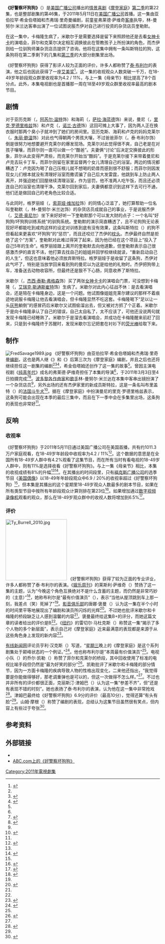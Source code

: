 {{noteTA
|G1=Movie
|G2=Show
|1=zh-hans:杰伊·普里切特;zh-hant:普傑;
|2=zh-hans:格罗莉娅·普里切特;zh-hant:普歌詠;
|3=zh-hans:曼尼·德尔加多;zh-hant:狄曼尼;
|4=zh-hans:克莱尔·邓菲;zh-hant:鄧嘉宜;
|5=zh-hans:菲尔·邓菲;zh-hant:鄧菲爾;
|6=zh-hans:海莉·邓菲;zh-hant:鄧海莉;
|7=zh-hans:亚历克斯·邓菲;zh-hant:鄧艾莉;
|8=zh-hans:卢克·邓菲;zh-hant:鄧路奇;
|9=zh-hans:米切尔·普里切特;zh-hant:普文卓;
|10=zh-hans:卡梅伦·塔克;zh-hant:滕卡文;
|11=zh-hans:莉莉·塔克·普里切特;zh-hant:普滕莉莉;
|12=zh-hans:杰伊;zh-hant:傑;
|13=zh-hans:格罗莉娅;zh-hant:歌詠;
|14=zh-hans:克莱尔;zh-hant:嘉宜;
|15=zh-hans:亚历克斯;zh-hant:艾莉;
|16=zh-hans:卢克;zh-hant:路奇;
|17=zh-hans:米切尔;zh-hant:文卓;
|18=zh-hans:卡梅伦;zh-hant:卡文;
}}
{{Infobox television episode
| Title = 好警察坏狗狗<br />{{lang|en|Good Cop Bad Dog}}
| Series = [[摩登家庭|摩登家庭]]
| Season = 2
| Episode = 22
| Airdate = 2011年5月10日<ref name="ep22">{{cite web |url=http://abc.go.com/shows/modern-family/episode-guide/episode-222-good-cop-bad-dog |title=Modern Family Season 2 Good Cop Bad Dog Episode Guide |publisher=ABC.com |accessdate=2013-07-23 |deadurl=yes |archiveurl=https://web.archive.org/web/20130723100513/http://abc.go.com/shows/modern-family/episode-guide/episode-222-good-cop-bad-dog |archivedate=2013-07-23 }}</ref>
| Production = 2ARG22
| Teleplay = 亚伯拉罕·希金伯塔姆（{{lang|en|Abraham Higginbotham}}）<br/>杰弗瑞·里奇曼（{{lang|en|Jeffrey Richman}}）
| Story = 
| Director = [[弗莱德·萨维奇|弗莱德·萨维奇]]
| Episode list = [[摩登家庭剧集列表|摩登家庭剧集列表]]
| Image =
| Caption =
| Guests = {{link-en|林-曼努尔·米兰达|Lin-Manuel Miranda}}饰奎勒默
| Season list = {{Infobox Modern Family season two episode list}}
| Prev = {{link-en|母亲节 (摩登家庭)|Mother's Day (Modern Family)|母亲节}}
| Next = {{link-en|明年秋天见|See You Next Fall}}
}}

'''《好警察坏狗狗》'''（{{lang-en|'''Good Cop Bad Dog'''}}）是[[美国广播公司|美国广播公司]]播出的[[情景喜剧|情景喜剧]]《[[摩登家庭|摩登家庭]]》[[摩登家庭_(第二季)|第二季]]的第22集，也是整部剧集的第46集，于2011年5月11日在[[美国广播公司|美国广播公司]]首播。这一集由亚伯拉罕·希金伯塔姆和杰弗瑞·里奇曼编剧，前童星弗莱德·萨维奇[[友情客串|客串]]执导，林-曼努尔·米兰达客串出演了一位试图说服杰伊对自己进行投资的杂货店员奎勒默。

在这一集中，卡梅隆生病了，米歇尔于是需要选择是留下来照顾他还是去看[[女神卡卡|女神卡卡]]的演唱会，菲尔和克莱尔决定相互调换彼此在管教孩子上所扮演的角色，而杰伊则给一位驯狗师兼杂货店员提供了咨询。他将在这集中拥有一条叫斯特拉的狗，这条狗将在第二季剩下的几集和[[摩登家庭_(第三季)|第三季]]的大部分剧集里出场。

《好警察坏狗狗》获得了影评人较为正面的评价，许多人都称赞了[[泰·布利尔|泰·布利尔]]的表演，他之后也因此获得了一座[[艾美奖|艾美奖]]<ref>{{cite web |url=http://www.emmys.com/celebrities/ty-burrell |title=Ty Burrell |work=Emmys.com |accessdate=2013-07-23 |archiveurl=https://web.archive.org/web/20130421123015/http://www.emmys.com/celebrities/ty-burrell |archivedate=2013-04-21 |deadurl=no }}</ref>。这一集的收视观众人数突破一千万，在18-49岁年龄段观众群里收视率为4.2 / 11%，与上一集《母亲节》相比提高了8个百分点。此外，本集电视剧也是首播那一周在18至49岁观众群里收视率最高的剧本节目。
{{Spoken Wikipedia|Zh-tw-好警察壞狗狗.ogg|2016年|1月14日|臺灣漢語}}

==剧情==
对于亚历克斯（{{lang|en|Alex}}，[[阿芮尔·温特|阿芮尔·温特]]饰）和海莉（{{lang|en|Haley}}，[[萨拉·海蓝德|萨拉·海蓝德]]饰）来说，曼尼（{{lang|en|Manny}}，[[里克·罗德里格兹|里克·罗德里格兹]]饰）和卢克（{{lang|en|Luke}}，[[诺兰·古德|诺兰·古德]]饰）这回可摊上大事了，因为两人正在换衣服时那两个臭小子就冲到了她们的房间里。亚历克斯、海莉和卢克的妈妈克莱尔（{{lang|en|Claire}}，[[朱丽·鲍温|朱丽·鲍温]]饰）对此也气得朝两个男孩大嚷，不过爸爸菲尔（{{lang|en|Phil}}，泰·布利尔饰）倒是很努力地想要避开克莱尔的爆发现场。克莱尔对此觉得很不爽，自己老是在对孩子嚷嚷，而菲尔则一直可以做一个“酷爸”。夫妻俩“讨论”后决定交换彼此的形象，菲尔从此变得严肃些，而克莱尔开始当“酷妈”。于是克莱尔接下来带着曼尼和卢克去玩卡丁车，而菲尔则留在家里监督两个女儿清理自己的浴室。两边的情况都糟透了：卢克因为喝了自己压根儿就不想喝的奶昔而感到很不舒服；而菲尔则因发现女儿们根本就没有清理好浴室而撒谎骗了自己后大发雷霆，他跳到车上防止两人离开，并强迫她们回屋继续清理浴室，作为惩罚，他不准两人吃午饭，而且还必须连自己的浴室也清理干净。克莱尔回到家后，夫妻俩都意识到这样下去可行不通，他们还是做回自己的老角色比较合适。

与此同时，格罗丽娅（{{lang|en|Gloria}}，[[索菲娅·维加拉|索菲娅·维加拉]]饰）的同情心泛滥了，她打算帮助一位名叫奎勒默（{{lang|en|Guillermo}}，林-曼努尔·米兰达饰）的杂货店员成就自己的事业，于是说服杰伊（{{lang|en|Jay}}，[[艾德·奥尼尔|艾德·奥尼尔]]）坐下来好好听一下奎勒默那个可以发大财的点子：一个名叫“好狗狗/坏狗狗训练系统”的驯狗系统。奎勒默的演示简直糟透了，且不论狗狗无论表现好坏都能吃到咸肉这样的设定对训练到底有没有效果，这条叫斯特拉（{{lang|en|Stella}}）的狗不但看起来更喜欢“坏狗狗”的“惩罚”，而且还咬烂了杰伊的[[枕头|枕头]]。杰伊最终自然是拒绝了这个“方案”，奎勒默对此难过得哭了起来，因为他已经在这个项目上“投入了自己5年的生命”。格罗丽娅跟上离开的奎勒默去向他道歉，但奎勒默表示自己很感激杰伊的直言不讳，他打算去找自己的姐姐并回学校继续就读，“重新启动自己的人生”，但这也意味着他必须放弃斯特拉。格罗丽娅于是收留了这条狗，杰伊对此气坏了，特别是当放学回来看到狗的曼尼以为这是给他的礼物时。杰伊把狗带上车，准备送去动物收容所，但最终还是狠不下心肠，同意收养了斯特拉。

米歇尔（{{lang|en|Mitchell}}，[[杰西·泰勒·弗格森|杰西·泰勒·弗格森]]饰）买了两张[[女神卡卡|女神卡卡]]的演唱会门票，可没想到卡梅隆（{{lang|en|Cameron}}，[[艾瑞克·斯通斯崔特|艾瑞克·斯通斯崔特]]饰）生病了。米歇尔对此内心征战不休：是去看演唱会，还是陪在卡梅隆身边，这是一个问题。他试图像姐姐克莱尔建议的那样不着痕迹地说服卡梅隆让他去看演唱会，但卡梅隆显然不吃这套。卡梅隆喝下“足以让一头[[灰熊|灰熊]]躺倒”的感冒药后米歇尔又试图偷溜出去，但又被对方抓了个正着。米歇尔于是向卡梅隆承认了自己的错误，自己太自私了，太不应该了，可他还没说两句就发现卡梅隆已经睡熟了。米歇尔于是溜去看演唱会，并成功在卡梅隆醒来前赶了回来，只是到卡梅隆终于苏醒时，发现米歇尔忘记把套在衬衫下的[[荧光棒|荧光棒]]给取下来。

==制作==
[[File:FredSavage1989.jpg|left]]
《好警察坏狗狗》由亚伯拉罕·希金伯塔姆和杰弗瑞·里奇曼[[编剧|编剧]]，这也是两人继《{{link-en|吻 (摩登家庭)|The Kiss (Modern Family)|吻}}》和《{{link-en|只有遗憾|Regrets Only}}》后第三次为《摩登家庭》编剧，并且之后也还将继续担任这一剧集的编剧<ref name="ep22" /><ref>{{cite web |url=http://www.tvguide.com/celebrities/jeffrey-richman/credits/194195 |title=Jeffrey Richman Credits |publisher=''TV Guide'' |date= |accessdate=2013-07-23 |archiveurl=https://web.archive.org/web/20121021205531/http://www.tvguide.com/celebrities/jeffrey-richman/credits/194195 |archivedate=2012-10-21 |deadurl=no }}</ref><ref name="higginbothamcredit">{{cite web |url=http://www.tvguide.com/celebrities/abraham-higginbotham/credits/217923 |title=Abraham Higginbotham Credits |publisher=''TV Guide'' |date= |accessdate=2013-07-23 |archiveurl=https://web.archive.org/web/20121021205541/http://www.tvguide.com/celebrities/abraham-higginbotham/credits/217923 |archivedate=2012-10-21 |deadurl=no }}</ref>，希金伯塔姆还创作了这一集的故事<ref name="higginbothamcredit" />。曾因主演电视剧《[[纯真年代_(电视剧)|纯真年代]]》成名的弗莱德·萨维奇担任了本集的导演<ref name="ep22" />，于2011年3月3日至4日拍摄完成<ref>{{cite web |url=http://abcmedianet.com/web/display/display_item.aspx?item=ph/htm/123573_4803.htm |title=Asset Display |publisher=Abcmedianet.com |date=2011-03-03 |accessdate=2011-05-08 |archive-date=2012-05-05 |archive-url=https://web.archive.org/web/20120505145941/http://abcmedianet.com/web/display/display_item.aspx?item=ph%2Fhtm%2F123573_4803.htm |dead-url=no }}</ref><ref>{{cite web |url=http://abcmedianet.com/web/display/display_item.aspx?item=ph/htm/123574_5123.htm |title=Asset Display |publisher=Abcmedianet.com |date= |accessdate=2011-05-08 |archive-date=2012-05-05 |archive-url=https://web.archive.org/web/20120505150024/http://abcmedianet.com/web/display/display_item.aspx?item=ph%2Fhtm%2F123574_5123.htm |dead-url=no }}</ref>。[[波多黎各|波多黎各]][[作曲家|作曲家]]和[[歌手|歌手]]林-曼努尔·米兰达在本集中客串出镜扮演了一个杂货店员<ref name="ep22" />，另外出场的还有杰伊家里的新成员斯特拉，这是一条名叫布里盖特（{{lang|en|Brigette}}）的[[法国斗牛犬|法国斗牛犬]]<ref name="tvguide">{{cite web |url=http://www.tvguide.com/News/Kecks-Exclusives-Scoop-1030976.aspx |title=Keck's Exclusives: Scoop on Modern Family, Army Wives and More - Today's News: Our Take |publisher=TV Guide |date=2011-03-22 |accessdate=2013-07-23 |archiveurl=https://web.archive.org/web/20130605153628/http://www.tvguide.com/news/kecks-exclusives-scoop-1030976.aspx |archivedate=2013-06-05 |deadurl=no }}</ref>。据在《摩登家庭》中扮演曼尼的里克·罗德里格兹表示，这条狗可能会出现在本季的最后三集中，而且在下一季中会在多集里出场，这条狗的表现也非常好<ref name="tvguide" />。

==反响==
===收视率===
《好警察坏狗狗》于2011年5月11日通过美国广播公司在美国首播，共有约1011.3万户家庭观看，在18-49岁年龄段中收视率为4.2 / 11%<ref name="tvratings">{{cite web |last=Gorman |first=Bill |url=http://tvbythenumbers.zap2it.com/2011/05/12/tv-ratings-wednesday-american-idol-rises-dominates-survivor-cm-suspect-behavior-hit-lows/92296/ |title=TV Ratings Wednesday: ‘American Idol’ Rises, Dominates; ‘Survivor,’ ‘CM: Suspect Behavior’ Hit Lows - Ratings | TVbytheNumbers |publisher=Tvbythenumbers.zap2it.com |date=2011-01-25 |accessdate=2013-07-23 |archiveurl=https://web.archive.org/web/20121015213527/http://tvbythenumbers.zap2it.com/2011/05/12/tv-ratings-wednesday-american-idol-rises-dominates-survivor-cm-suspect-behavior-hit-lows/92296/ |archivedate=2012-10-15 |deadurl=yes }}</ref>。这个数据的意思是在全国所有18-49岁人群中有4.2%观看了这集节目，而在所有当时有看电视的18-49岁人群中，则有11%是选择收看《好警察坏狗狗》。与上一集《母亲节》相比，本集的收视成绩有8%的升幅<ref name="tvratings" /><ref name="tvratingsfinal">{{cite web |last=Seidman |first=Robert |url=http://tvbythenumbers.zap2it.com/2011/05/05/wednesday-final-ratings-american-idol-survivor-modern-family-law-breaking-in-adjusted-down/91702/ |title=Wednesday Final Ratings: ‘American Idol,’ ‘Survivor,’ ‘Modern Family,’ ‘Law & Order: SVU’ Adjusted Up; ‘Breaking In’ Adjusted Down - Ratings | TVbytheNumbers |publisher=Tvbythenumbers.zap2it.com |date=2011-02-27 |accessdate=2013-07-23 |archiveurl=https://web.archive.org/web/20120731040010/http://tvbythenumbers.zap2it.com/2011/05/05/wednesday-final-ratings-american-idol-survivor-modern-family-law-breaking-in-adjusted-down/91702/ |archivedate=2012-07-31 |deadurl=yes }}</ref>。在其播出的时间段里，只有[[福克斯广播公司|福克斯广播公司]]的选季节目《[[美国偶像|美国偶像]]》以18-49年年龄段观众中6.9 / 20%的收视率超过《好警察坏狗狗》<ref name="tvratingsfinal"/>，但本集是其播出的这个星期里18-49岁观众人数最多的剧本节目，如果在所有类型节目中按所有年龄段观众计算则排在第23位<ref>{{cite web |last=Seidman |first=Robert |url=http://tvbythenumbers.zap2it.com/2011/05/17/tv-ratings-broadcast-top-25-american-idol-the-voice-modern-family-dancing-with-the-stars-ncis-top-week-34-viewing/92944/ |title=TV Ratings Broadcast Top 25: ‘American Idol,’ ‘The Voice,’ ‘Modern Family,’ ‘Dancing with the Stars,’ ‘NCIS’ Top Week 34 Viewing - Ratings | TVbytheNumbers |publisher=Tvbythenumbers.zap2it.com |date=2007-08-28 |accessdate=2013-07-23 |archiveurl=https://web.archive.org/web/20121016131930/http://tvbythenumbers.zap2it.com/2011/05/17/tv-ratings-broadcast-top-25-american-idol-the-voice-modern-family-dancing-with-the-stars-ncis-top-week-34-viewing/92944/ |archivedate=2012-10-16 |deadurl=yes }}</ref>。如果增加通过[[数字视频录像机|数字视频录像机]]观看的观众，那么在18-49岁观众群中的收视人数将增加到6.5%<ref>{{cite web |last=Gorman |first=Bill |url=http://tvbythenumbers.zap2it.com/2011/05/31/live7-dvr-ratings-modern-family-tops-absolute-gains-gossip-girl-tops-gains/94243/ |title=Live+7 DVR Ratings: ‘Modern Family’ Tops Absolute Gains, ‘Gossip Girl’ Tops % Gains - Ratings | TVbytheNumbers |publisher=Tvbythenumbers.zap2it.com |date=2011-05-26 |accessdate=2013-07-23 |archiveurl=https://web.archive.org/web/20121017130910/http://tvbythenumbers.zap2it.com/2011/05/31/live7-dvr-ratings-modern-family-tops-absolute-gains-gossip-girl-tops-gains/94243/ |archivedate=2012-10-17 |deadurl=yes }}</ref>。

===评价===
[[Image:Ty_Burrell_2010.jpg|200px]]
《好警察坏狗狗》获得了较为正面的专业评业，许多人都称赞了泰·布利尔的表演。《[[娱乐周刊|娱乐周刊]]》的莱斯利·萨维奇（{{lang|en|Lesley Savage}}）赞扬了这一集的主题，认为“今晚这个角色互换绝对不是什么含蓄的主题，而仍然是非常巧妙的（主意）”<ref name="ew">{{cite web |last=Semigran |first=Aly |url=http://tvrecaps.ew.com/recap/modern-family-season-2-episode-22/ |title=Modern Family recap: Trading Places | Season 2 Episode 22 | EW.com |publisher=Tvrecaps.ew.com |date= |accessdate=2013-07-23 |archiveurl=https://web.archive.org/web/20120328015536/http://tvrecaps.ew.com/recap/modern-family-season-2-episode-22/ |archivedate=2012-03-28 |deadurl=no }}</ref>，她称布利尔是“最有价值演员”（{{lang|en|MVP}}），表示“当他从屋顶跳到车上那一刻，我差点（笑）死掉了”<ref name="ew"/>。[[影音俱乐部|影音俱乐部]]的唐娜·褒曼（{{lang|en|Donna Bowman}}）认为这一集在半个小时的时间里平等地展现出了编剧和演员所闪烁的光辉<ref name="avclub">{{cite web |last=Bowman |first=Donna |url=http://www.avclub.com/articles/good-cop-bad-dog,55811/ |title="Good Cop Bad Dog" | Modern Family | TV Club | TV |publisher=The A.V. Club |date= |accessdate=2013-07-23 |archiveurl=https://web.archive.org/web/20121011152817/http://www.avclub.com/articles/good-cop-bad-dog%2C55811/ |archivedate=2012-10-11 |deadurl=no }}</ref>。不过她也批评米歇尔和卡梅隆的桥段缺乏让人感到温馨的内容<ref name="avclub" />。褒曼最终给这集B+的评分，而她这篇文章的读者给出的评价是B<ref name="avclub"/>。《[[纽约_(杂志)|纽约]]》的雷切尔·马杜克斯（{{lang|en|Rachael Maddux}}）称赞这一集“揭示了多个人物的多个新层面”，表示自己对《摩登家庭》近来最满意的表现都是来源于从这些角色身上发现的新内容<ref>{{cite web |last=Maddux |first=Rachael |url=http://www.vulture.com/2011/05/modern_family_recap_8.html |title=Modern Family Recap: I Drink Your Milkshake - Vulture |publisher=Nymag.com |date= |accessdate=2013-07-23 |archiveurl=https://web.archive.org/web/20130425193101/http://www.vulture.com/2011/05/modern_family_recap_8.html |archivedate=2013-04-25 |deadurl=no }}</ref>。

[[有线新闻网|有线新闻网]]评论员亨利·汉克斯（{{lang|en|Henry Hanks}}）写道，“[[星期三|星期三]]晚上的《摩登家庭》是这个系列剧集处于颠峰状态的一个例证。”<ref name="cnn">{{cite web |url=http://marquee.blogs.cnn.com/2011/05/12/modern-family-good-cops-bad-cops-and-gaga/ |title='Modern Family': Good cops, bad cops and Gaga – The Marquee Blog - CNN.com Blogs |publisher=CNN |date= |accessdate=2011-05-19 |archiveurl=https://web.archive.org/web/20121022075236/http://marquee.blogs.cnn.com/2011/05/12/modern-family-good-cops-bad-cops-and-gaga/ |archivedate=2012-10-22 |deadurl=no }}</ref>。他也称布利尔是“本周最有价值演员”<ref name="cnn" />。电视小队（{{lang|en|TV Squad}}）的乔尔·凯勒（{{lang|en|Joel Keller}}）称赞了菲尔和克莱尔的桥段，其中回收使用了标准的电视比喻手段但仍然是“最为好笑的部分”<ref name="tvsquad">{{cite web |url=http://www.aoltv.com/2011/05/12/modern-family-season-2-episode-22-recap/ |title='Modern Family' Season 2, Episode 22 Recap |publisher=Tvsquad.com |date=2011-05-12 |accessdate=2013-07-23 |archiveurl=https://web.archive.org/web/20120921063938/http://www.aoltv.com/2011/05/12/modern-family-season-2-episode-22-recap/ |archivedate=2012-09-21 |deadurl=no }}</ref>。凯勒批评了米歇尔和卡梅隆的部分情节，因为一方面卡梅隆的疾病导致人物的性格出现变化，二来他还指出，“我觉得要是你能做得够好，那老调重弹也是可以的，但这一次做得不怎么样。”<ref name="tvsquad" />。不过也并非所有的评价都很正面，克丽斯汀·津姆巴（{{lang|en|Christine Ziemba}}）认为这一集“参差不齐”，但“还是有表现不错的时刻”。她也表扬了泰·布利尔的表演，认为他在这一集中非常抢戏<ref name="paste">{{cite web |url=http://www.pastemagazine.com/articles/2011/05/modern-family-review-good-cop-bad-dog-episode-222.html |title=Modern Family Review: "Good Cop Bad Dog" (Episode 2.22) :: TV :: Reviews :: Paste |publisher=Pastemagazine.com |date=2011-05-12 |accessdate=2013-07-23 |archiveurl=https://web.archive.org/web/20121020153054/http://www.pastemagazine.com/articles/2011/05/modern-family-review-good-cop-bad-dog-episode-222.html |archivedate=2012-10-20 |deadurl=no }}</ref>。津姆巴最终给《好警察坏狗狗》6.9分的评价（最高10分），觉得还算“有头有脸”<ref name="paste"/>。山姆·摩根（{{lang|en|Sam Morgan}}）称赞了编剧的表现，总结认为这集节目虽然很有笑点，但内容上有些过于夸张<ref name="hollywood">{{cite web |url=http://www.hollywood.com/recaps/7793021/modern-family-recap-good-cop-bad-dog |title=Modern Family Recap: Good Cop Bad Dog |publisher=Hollywood.com |date=2011-05-12 |accessdate=2013-07-23 |archive-date=2013-07-23 |archive-url=https://web.archive.org/web/20130723100200/http://www.hollywood.com/recaps/7793021/modern-family-recap-good-cop-bad-dog |dead-url=no }}</ref>。

== 参考资料 ==
{{reflist|2}}

==外部链接==
*{{IMDb episode|1627457}}
*[https://web.archive.org/web/20130723100513/http://abc.go.com/shows/modern-family/episode-guide/episode-222-good-cop-bad-dog ABC.com上的《好警察坏狗狗》]

[[Category:2011年電視劇集|Category:2011年電視劇集]]

{{Good article}}